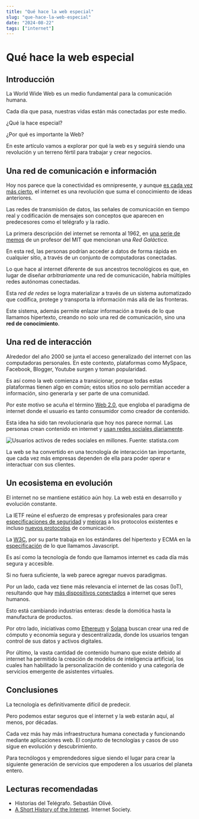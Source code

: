 ```yaml
---
title: "Qué hace la web especial"
slug: "que-hace-la-web-especial"
date: "2024-08-22"
tags: ["internet"]
---
```


# Qué hace la web especial

## Introducción

La World Wide Web es un medio fundamental para la comunicación humana.

Cada día que pasa, nuestras vidas están más conectadas por este medio.

¿Qué la hace especial?

¿Por qué es importante la Web?

En este artículo vamos a explorar por qué la web es y seguirá siendo una revolución y un terreno fértil para trabajar y crear negocios.

## Una red de comunicación e información

Hoy nos parece que la conectividad es omnipresente, y aunque [es cada vez más cierto](https://wearesocial.com/es/blog/2024/04/informe-digital-global-abril-2024/#:~:text=Los%20usuarios%20de%20Internet%20han,la%20Tierra%20est%C3%A1n%20ahora%20conectados.), el internet es una revolución que suma el conocimiento de ideas anteriores.

Las redes de transmisión de datos, las señales de comunicación en tiempo real y codificación de mensajes son conceptos que aparecen en predecesores como el telégrafo y la radio.

La primera descripción del internet se remonta al 1962, en [una serie de memos](https://en.wikipedia.org/wiki/Intergalactic_Computer_Network) de un profesor del MIT que mencionan una *Red Galáctica*.

En esta red, las personas podrían acceder a datos de forma rápida en cualquier sitio, a través de un conjunto de computadoras conectadas.

Lo que hace al internet diferente de sus ancestros tecnológicos es que, en lugar de diseñar *arbitrariamente* una red de comunicación, habría múltiples redes autónomas conectadas.

Esta *red de redes* se logra materializar a través de un sistema automatizado que codifica, protege y transporta la información más allá de las fronteras.

Este sistema, además permite enlazar información a través de lo que llamamos hipertexto, creando no solo una red de comunicación, sino una **red de conocimiento**.

## Una red de interacción

Alrededor del año 2000 se junta el acceso generalizado del internet con las computadoras personales. En este contexto, plataformas como MySpace, Facebook, Blogger, Youtube surgen y toman popularidad.

Es así como la web comienza a transicionar, porque todas estas plataformas tienen algo en común; estos sitios no solo permitían acceder a información, sino generarla y ser parte de una comunidad.

Por este motivo se acuña el término [Web 2.0](https://www.oreilly.com/pub/a/web2/archive/what-is-web-20.html), que engloba el paradigma de internet donde el usuario es tanto consumidor como creador de contenido. 

Esta idea ha sido tan revolucionaria que hoy nos parece normal. Las personas crean contenido en internet y [usan redes sociales diariamente](https://es.statista.com/estadisticas/600712/ranking-mundial-de-redes-sociales-por-numero-de-usuarios/).

![Usuarios activos de redes sociales en millones. Fuente: statista.com](/2024-24-08-que-hace-la-web-especial/millones-usuarios.png)


La web se ha convertido en una tecnología de interacción tan importante, que cada vez más empresas dependen de ella para poder operar e interactuar con sus clientes.

## Un ecosistema en evolución

El internet no se mantiene estático aún hoy. La web está en desarrollo y evolución constante.

La IETF reúne el esfuerzo de empresas y profesionales para crear [especificaciones de seguridad](https://datatracker.ietf.org/doc/html/rfc7519) y [mejoras](https://datatracker.ietf.org/doc/html/rfc6455) a los protocolos existentes e incluso [nuevos protocolos](https://datatracker.ietf.org/doc/html/rfc9114) de comunicación.

La [W3C](https://www.w3.org/), por su parte trabaja en los estándares del hipertexto y ECMA en la [especificación](https://ecma-international.org/technical-committees/tc39/) de lo que llamamos Javascript.

Es así como la tecnología de fondo que llamamos internet es cada día más segura y accesible.

Si no fuera suficiente, la web parece agregar nuevos paradigmas.

Por un lado, cada vez tiene más relevancia el internet de las cosas (IoT), resultando que hay [más dispositivos conectados](https://es.statista.com/temas/9795/el-uso-de-internet-en-el-mundo/#editorsPicks) a internet que seres humanos.

Esto está cambiando industrias enteras: desde la domótica hasta la manufactura de productos.

Por otro lado, iniciativas como [Ethereum](https://ethereum.org/) y [Solana](https://solana.com/) buscan crear una red de cómputo y economía segura y descentralizada, donde los usuarios tengan control de sus datos y activos digitales.

Por último, la vasta cantidad de contenido humano que existe debido al internet ha permitido la creación de modelos de inteligencia artificial, los cuales han habilitado la personalización de contenido y una categoría de servicios emergente de asistentes virtuales.

## Conclusiones

La tecnología es definitivamente difícil de predecir.

Pero podemos estar seguros que el internet y la web estarán aquí, al menos, por décadas.

Cada vez más hay más infraestructura humana conectada y funcionando mediante aplicaciones web. El conjunto de tecnologías y casos de uso sigue en evolución y descubrimiento.

Para tecnólogos y emprendedores sigue siendo el lugar para crear la siguiente generación de servicios que empoderen a los usuarios del planeta entero.

## Lecturas recomendadas

* Historias del Telégrafo. Sebastián Olivé.
* [A Short History of the Internet](https://www.internetsociety.org/internet/history-internet/?gad_source=1&gclid=CjwKCAjwxNW2BhAkEiwA24Cm9FXkWMvknYezBxppCnOQd-5nT5pL5qvP-FTzMx6Gm3r4lh4X4ZSgyxoCxyAQAvD_BwE). Internet Society.